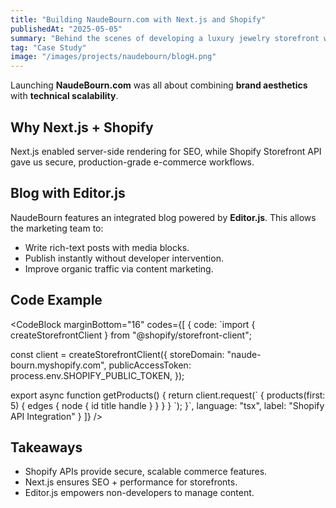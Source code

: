 ```yaml
---
title: "Building NaudeBourn.com with Next.js and Shopify"
publishedAt: "2025-05-05"
summary: "Behind the scenes of developing a luxury jewelry storefront with Shopify APIs and Editor.js blog integration."
tag: "Case Study"
image: "/images/projects/naudebourn/blogH.png"
---
```


Launching **NaudeBourn.com** was all about combining **brand aesthetics** with **technical scalability**.  

## Why Next.js + Shopify

Next.js enabled server-side rendering for SEO, while Shopify Storefront API gave us secure, production-grade e-commerce workflows.

## Blog with Editor.js

NaudeBourn features an integrated blog powered by **Editor.js**. This allows the marketing team to:  
- Write rich-text posts with media blocks.  
- Publish instantly without developer intervention.  
- Improve organic traffic via content marketing.

## Code Example

<CodeBlock
    marginBottom="16"
    codes={[
      {
        code:
`import { createStorefrontClient } from "@shopify/storefront-client";

const client = createStorefrontClient({
  storeDomain: "naude-bourn.myshopify.com",
  publicAccessToken: process.env.SHOPIFY_PUBLIC_TOKEN,
});

export async function getProducts() {
  return client.request(\`
    {
      products(first: 5) {
        edges { node { id title handle } }
      }
    }
  \`);
}`,
        language: "tsx",
        label: "Shopify API Integration"
      }
    ]}
/>

## Takeaways

- Shopify APIs provide secure, scalable commerce features.  
- Next.js ensures SEO + performance for storefronts.  
- Editor.js empowers non-developers to manage content.  
